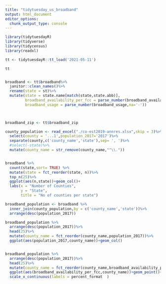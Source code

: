 ```yaml
---
title: "tidytuesday_us_broadband"
output: html_document
editor_options: 
  chunk_output_type: console
---
```


```r

library(tidytuesdayR)
library(tidyverse)
library(tidycensus)
library(readxl)

```

```r

tt <- tidytuesdayR::tt_load('2021-05-11')

tt


broadband <- tt$broadband%>%
  janitor::clean_names()%>%
  rename(state = st)%>%
  mutate(state = state.name[match(state,state.abb)],
         broadband_availability_per_fcc = parse_number(broadband_availability_per_fcc,na='-'),
         broadband_usage = parse_number(broadband_usage,na='-'))
  


broadband_zip <- tt$broadband_zip 

county_population <- read_excel("./co-est2019-annres.xlsx",skip = 3)%>%
  select(county = '...1',population_2017='2017')%>%
  separate(county,c('county_name','state'),sep= ', ')%>%
  #select(-state)%>%
  mutate(county_name = str_remove(county_name,"^\\."))


broadband %>% 
  count(state,sort= TRUE) %>% 
  mutate(state = fct_reorder(state, n))%>%
  top_n(25)%>%
  ggplot(aes(n,state))+geom_col()+
  labs(x = "Number of Counties",
       y = "State",
       title = "No of counties per state")


```


```r
broadband_population <- broadband %>% 
  inner_join(county_population,by = c('county_name','state'))%>%
  arrange(desc(population_2017))

broadband_population %>% 
  arrange(desc(population_2017))%>%
  head(25)%>%
  mutate(county_name = fct_reorder(county_name,population_2017))%>%
  ggplot(aes(population_2017,county_name))+geom_col()


broadband_population %>% 
  arrange(desc(population_2017))%>%
  head(25)%>%
  mutate(county_name = fct_reorder(county_name,broadband_availability_per_fcc))%>%
  ggplot(aes(broadband_availability_per_fcc,county_name))+geom_point()+
  scale_x_continuous(labels = percent_format  )






```

